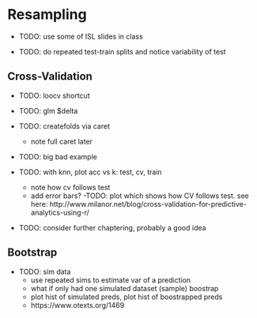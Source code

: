 # Resampling

- TODO: use some of ISL slides in class

- TODO: do repeated test-train splits and notice variability of test


## Cross-Validation


- TODO: loocv shortcut

- TODO: glm $delta

- TODO: createfolds via caret
    - note full caret later
    
- TODO: big bad example



- TODO: with knn, plot acc vs k: test, cv, train
    - note how cv follows test
    - add error bars?
-TODO: plot which shows how CV follows test. see here: http://www.milanor.net/blog/cross-validation-for-predictive-analytics-using-r/


- TODO: consider further chaptering, probably a good idea

## Bootstrap

- TODO: sim data
    - use repeated sims to estimate var of a prediction
    - what if only had one simulated dataset (sample) boostrap
    - plot hist of simulated preds, plot hist of boostrapped preds
    - https://www.otexts.org/1469
